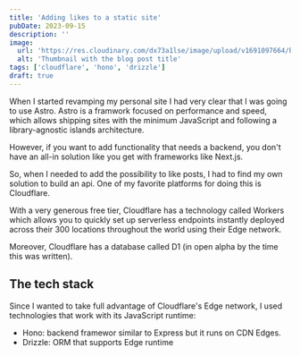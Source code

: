 ```yaml
---
title: 'Adding likes to a static site'
pubDate: 2023-09-15
description: ''
image:
  url: 'https://res.cloudinary.com/dx73a1lse/image/upload/v1691097664/blog/build-your-own-react-routerwebp_wzdy1w.webp'
  alt: 'Thumbnail with the blog post title'
tags: ['cloudflare', 'hono', 'drizzle']
draft: true
---
```


When I started revamping my personal site I had very clear that I was going to use Astro. Astro is a framwork focused on performance and speed, which allows shipping sites with the minimum JavaScript and following a library-agnostic islands architecture.

However, if you want to add functionality that needs a backend, you don't have an all-in solution like you get with frameworks like Next.js.

So, when I needed to add the possibility to like posts, I had to find my own solution to build an api. One of my favorite platforms for doing this is Cloudflare.

With a very generous free tier, Cloudflare has a technology called Workers which allows you to quickly set up serverless endpoints instantly deployed across their 300 locations throughout the world using their Edge network.

Moreover, Cloudflare has a database called D1 (in open alpha by the time this was written).

## The tech stack

Since I wanted to take full advantage of Cloudflare's Edge network, I used technologies that work with its JavaScript runtime:

- Hono: backend framewor similar to Express but it runs on CDN Edges.
- Drizzle: ORM that supports Edge runtime
